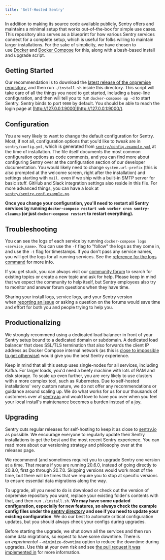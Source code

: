 ```yaml
---
title: 'Self-Hosted Sentry'
---
```


In addition to making its source code available publicly, Sentry offers and maintains a minimal setup that works out-of-the-box for simple use cases. This repository also serves as a blueprint for how various Sentry services connect for a complete setup, which is useful for folks willing to maintain larger installations. For the sake of simplicity, we have chosen to use [Docker](https://www.docker.com/) and [Docker Compose](https://docs.docker.com/compose/) for this, along with a bash-based install and upgrade script.

## Getting Started

Our recommendation is to download the [latest release of the onpremise repository](https://github.com/getsentry/onpremise/releases/latest), and then run `./install.sh` inside this directory. This script will take care of all the things you need to get started, including a base-line configuration, and then will tell you to run `docker-compose up -d` to start Sentry. Sentry binds to port `9000` by default. You should be able to reach the login page at [http://127.0.0.1:9000](http://127.0.0.1:9000/).

## Configuration

You are very likely to want to change the default configuration for Sentry. Most, if not all, configuration options that you'd like to tweak are in `sentry/config.yml`, which is generated from [`sentry/config.example.yml`](https://github.com/getsentry/onpremise/blob/master/sentry/config.example.yml) at the time of installation. The file itself documents the most common configuration options as code comments, and you can find more about configuring Sentry over at <Link to="/config/">the configuration section of our developer documentation</Link>. You would likely need to change `system.url-prefix` (this is also prompted at the welcome screen, right after the installation) and settings starting with `mail.` even if we ship with a built-in SMTP server for basic stuff. GitHub and Slack integration settings also reside in this file. For more advanced things, you can have a look at [`sentry/sentry.conf.example.py`](https://github.com/getsentry/onpremise/blob/master/sentry/sentry.conf.example.py).

**Once you change your configuration, you'll need to restart all Sentry services by running `docker-compose restart web worker cron sentry-cleanup` (or just `docker-compose restart` to restart everything).**

## Troubleshooting

You can see the logs of each service by running `docker-compose logs <service_name>`. You can use the `-f` flag to "follow" the logs as they come in, and use the `-t` flag for timestamps. If you don't pass any service names, you will get the logs for all running services. See the [reference for the logs command](https://docs.docker.com/compose/reference/logs/) for more info.

If you get stuck, you can always visit our [community forum](https://forum.sentry.io/) to search for existing topics or create a new topic and ask for help. Please keep in mind that we expect the community to help itself, but Sentry employees also try to monitor and answer forum questions when they have time.

Sharing your install logs, service logs, and your Sentry version when [reporting an issue](https://github.com/getsentry/onpremise/issues/new/choose) or asking a question on the forums would save time and effort for both you and people trying to help you.

## Productionalizing

We strongly recommend using a dedicated load balancer in front of your Sentry setup bound to a dedicated domain or subdomain. A dedicated load balancer that does SSL/TLS termination that also forwards the client IP address as Docker Compose internal network (as this is [close to impossible to get otherwise)](https://github.com/getsentry/onpremise/issues/554) would give you the best Sentry experience.

Keep in mind that all this setup uses single-nodes for all services, including Kafka. For larger loads, you'd need a beefy machine with lots of RAM and disk storage. To scale up even further, you are very likely to use clusters with a more complex tool, such as Kubernetes. Due to self-hosted installations' very custom nature, we do not offer any recommendations or guidance around scaling up. We do what works for us for our thousands of customers over at [sentry.io](https://sentry.io/) and would love to have you over when you feel your local install's maintenance becomes a burden instead of a joy.

## Upgrading

Sentry cuts regular releases for self-hosting to keep it as close to [sentry.io](https://sentry.io) as possible. We encourage everyone to regularly update their Sentry installations to get the best and the most recent Sentry experience. You can read more about our versioning strategy and philosophy over at the <Link to="/self-hosted/releases/">releases page</Link>.

We recommend (and sometimes require) you to upgrade Sentry one version at a time. That means if you are running 20.6.0, instead of going directly to 20.8.0, first go through 20.7.0. Skipping versions would work most of the time, but there will be times that we require you to stop at specific versions to ensure essential data migrations along the way.

To upgrade, all you need to do is download or check out the version of onpremise repository you want, replace your existing folder's contents with that, and then run `./install.sh`. **We may have some updated configuration, especially for new features, so always check the example config files under the [sentry directory](https://github.com/getsentry/onpremise/blob/master/sentry/) and see if you need to update your existing configuration**. We do our best to automate critical configuration updates, but you should always check your configs during upgrades.

Before starting the upgrade, we shut down all the services and then run some data migrations, so expect to have some downtime. There is an *experimental* `--minimize-downtime` option to reduce the downtime during upgrades. Use this at your own risk and see [the pull request it was implemented in](https://github.com/getsentry/onpremise/issues/607) for more information.
